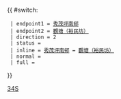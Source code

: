 {{ #switch: {{{format|}}}
  | endpoint1 = [[上秀茂坪巴士總站|秀茂坪南邨]]
  | endpoint2 = [[裕民坊公共運輸交匯處|觀塘（裕民坊）]]
  | direction = 2
  | status = 
  | inline = [[上秀茂坪巴士總站|秀茂坪南邨]] ↔ [[裕民坊公共運輸交匯處|觀塘（裕民坊）]]
  | normal =
  | full =
}}<noinclude>[[Category:九龍專線小巴路線模板|34S]]</noinclude>